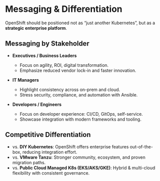 # Messaging & Differentiation

OpenShift should be positioned not as “just another Kubernetes”, but as a **strategic enterprise platform**.  

## Messaging by Stakeholder  

- **Executives / Business Leaders**  
  - Focus on agility, ROI, digital transformation.  
  - Emphasize reduced vendor lock-in and faster innovation.  

- **IT Managers**  
  - Highlight consistency across on-prem and cloud.  
  - Stress security, compliance, and automation with Ansible.  

- **Developers / Engineers**  
  - Focus on developer experience: CI/CD, GitOps, self-service.  
  - Showcase integration with modern frameworks and tooling.  

## Competitive Differentiation  
- vs. **DIY Kubernetes**: OpenShift offers enterprise features out-of-the-box, reducing integration effort.  
- vs. **VMware Tanzu**: Stronger community, ecosystem, and proven migration paths.  
- vs. **Public Cloud Managed K8s (EKS/AKS/GKE)**: Hybrid & multi-cloud flexibility with consistent governance.  

